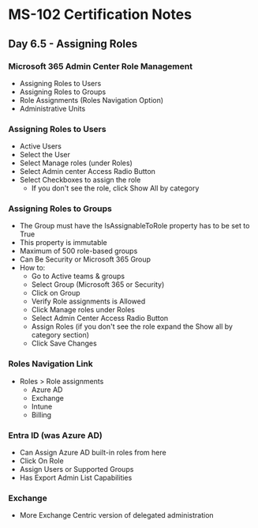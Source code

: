 # MS-102 Certification Notes
## Day 6.5 - Assigning Roles

### Microsoft 365 Admin Center Role Management
* Assigning Roles to Users
* Assigning Roles to Groups
* Role Assignments (Roles Navigation Option)
* Administrative Units

### Assigning Roles to Users
* Active Users
* Select the User
* Select Manage roles (under Roles)
* Select Admin center Access Radio Button
* Select Checkboxes to assign the role
	* If you don't see the role, click Show All by category

### Assigning Roles to Groups
* The Group must have the IsAssignableToRole property has to be set to True
* This property is immutable
* Maximum of 500 role-based groups
* Can Be Security or Microsoft 365 Group
* How to:
	* Go to Active teams & groups
	* Select Group (Microsoft 365 or Security)
	* Click on Group
	* Verify Role assignments is Allowed
	* Click Manage roles under Roles
	* Select Admin Center Access Radio Button
	* Assign Roles (if you don't see the role expand the Show all by category section)
	* Click Save Changes

### Roles Navigation Link
* Roles > Role assignments
	* Azure AD
	* Exchange
	* Intune
	* Billing

### Entra ID (was Azure AD)
* Can Assign Azure AD built-in roles from here
* Click On Role
* Assign Users or Supported Groups
* Has Export Admin List Capabilities

### Exchange
* More Exchange Centric version of delegated administration